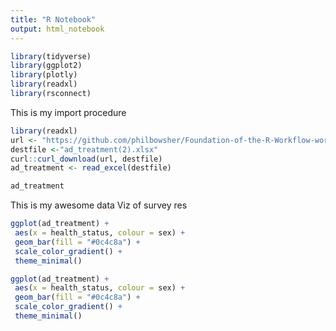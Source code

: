 ```yaml
---
title: "R Notebook"
output: html_notebook
---
```

```r
library(tidyverse)
library(ggplot2)
library(plotly)
library(readxl)
library(rsconnect)

```

This is my import procedure 
```r
library(readxl)
url <- "https://github.com/philbowsher/Foundation-of-the-R-Workflow-workshop-2019-09-06/raw/master/Examples/data/ad_treatment.xlsx"
destfile <-"ad_treatment(2).xlsx"
curl::curl_download(url, destfile)
ad_treatment <- read_excel(destfile)

ad_treatment
```

This is my awesome data Viz of survey res
```r
ggplot(ad_treatment) +
 aes(x = health_status, colour = sex) +
 geom_bar(fill = "#0c4c8a") +
 scale_color_gradient() +
 theme_minimal()
```

```r
ggplot(ad_treatment) +
 aes(x = health_status, colour = sex) +
 geom_bar(fill = "#0c4c8a") +
 scale_color_gradient() +
 theme_minimal()
```
